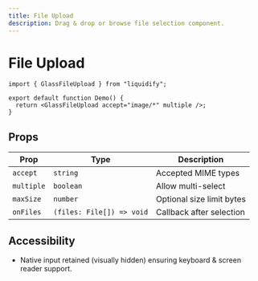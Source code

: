 ```yaml
---
title: File Upload
description: Drag & drop or browse file selection component.
---
```


# File Upload

```tsx live
import { GlassFileUpload } from "liquidify";

export default function Demo() {
  return <GlassFileUpload accept="image/*" multiple />;
}
```

## Props

| Prop       | Type                      | Description               |
| ---------- | ------------------------- | ------------------------- |
| `accept`   | `string`                  | Accepted MIME types       |
| `multiple` | `boolean`                 | Allow multi-select        |
| `maxSize`  | `number`                  | Optional size limit bytes |
| `onFiles`  | `(files: File[]) => void` | Callback after selection  |

## Accessibility

- Native input retained (visually hidden) ensuring keyboard & screen reader support.

